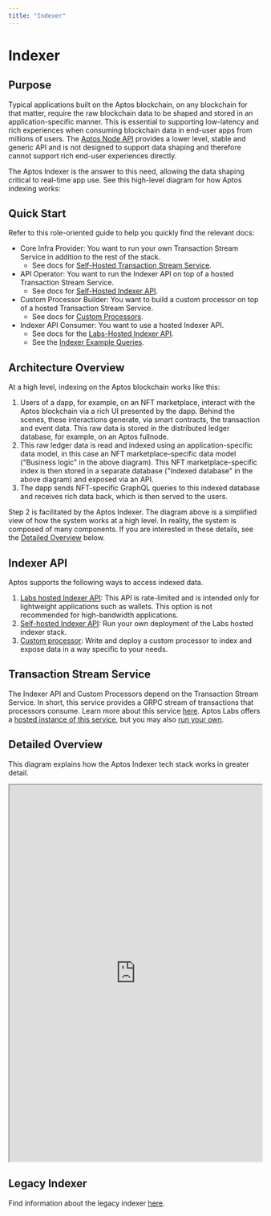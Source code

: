 ```yaml
---
title: "Indexer"
---
```



# Indexer

<IndexerBetaNotice />

## Purpose

Typical applications built on the Aptos blockchain, on any blockchain for that matter, require the raw blockchain data to be shaped and stored in an application-specific manner. This is essential to supporting low-latency and rich experiences when consuming blockchain data in end-user apps from millions of users. The [Aptos Node API](../network/nodes/aptos-api-spec.mdx) provides a lower level, stable and generic API and is not designed to support data shaping and therefore cannot support rich end-user experiences directly.

The Aptos Indexer is the answer to this need, allowing the data shaping critical to real-time app use. See this high-level diagram for how Aptos indexing works:

## Quick Start

Refer to this role-oriented guide to help you quickly find the relevant docs:

- Core Infra Provider: You want to run your own Transaction Stream Service in addition to the rest of the stack.
  - See docs for [Self-Hosted Transaction Stream Service](./indexer/txn-stream/self-hosted.mdx).
- API Operator: You want to run the Indexer API on top of a hosted Transaction Stream Service.
  - See docs for [Self-Hosted Indexer API](./indexer/api/self-hosted.mdx).
- Custom Processor Builder: You want to build a custom processor on top of a hosted Transaction Stream Service.
  - See docs for [Custom Processors](./indexer/custom-processors.mdx).
- Indexer API Consumer: You want to use a hosted Indexer API.
  - See docs for the [Labs-Hosted Indexer API](./indexer/api/labs-hosted.mdx).
  - See the [Indexer Example Queries](./indexer/api/example-queries.mdx).

## Architecture Overview

<center>
<ThemedImage
alt="Signed Transaction Flow"
sources={{
    light: '/docs/aptos-indexing.svg',
    dark: '/docs/aptos-indexing-dark.svg',
  }}
/>
</center>

At a high level, indexing on the Aptos blockchain works like this:

1. Users of a dapp, for example, on an NFT marketplace, interact with the Aptos blockchain via a rich UI presented by the dapp. Behind the scenes, these interactions generate, via smart contracts, the transaction and event data. This raw data is stored in the distributed ledger database, for example, on an Aptos fullnode.
2. This raw ledger data is read and indexed using an application-specific data model, in this case an NFT marketplace-specific data model ("Business logic" in the above diagram). This NFT marketplace-specific index is then stored in a separate database ("Indexed database" in the above diagram) and exposed via an API.
3. The dapp sends NFT-specific GraphQL queries to this indexed database and receives rich data back, which is then served to the users.

Step 2 is facilitated by the Aptos Indexer. The diagram above is a simplified view of how the system works at a high level. In reality, the system is composed of many components. If you are interested in these details, see the [Detailed Overview](#detailed-overview) below.

## Indexer API

Aptos supports the following ways to access indexed data.

1. [Labs hosted Indexer API](./indexer/api/labs-hosted.mdx): This API is rate-limited and is intended only for lightweight applications such as wallets. This option is not recommended for high-bandwidth applications.
2. [Self-hosted Indexer API](./indexer/api/self-hosted.mdx): Run your own deployment of the Labs hosted indexer stack.
3. [Custom processor](./indexer/custom-processors.mdx): Write and deploy a custom processor to index and expose data in a way specific to your needs.

## Transaction Stream Service

The Indexer API and Custom Processors depend on the Transaction Stream Service. In short, this service provides a GRPC stream of transactions that processors consume. Learn more about this service [here](./indexer/txn-stream.mdx). Aptos Labs offers a [hosted instance of this service](./indexer/txn-stream/labs-hosted.mdx), but you may also [run your own](./indexer/txn-stream/self-hosted.mdx).

## Detailed Overview

This diagram explains how the Aptos Indexer tech stack works in greater detail.

<div style={{textAlign:"center"}}>
<div style={{marginBottom: 20}}>
<iframe
  style={{border: "1px solid rgba(0, 0, 0, 0.1);"}}
  width="100%"
  height="750"
  src="https://www.figma.com/embed?embed_host=share&url=https%3A%2F%2Fwww.figma.com%2Ffile%2FsVhSOGR7ZT4CdeUzlXyduD%2FIndexer-Overview%3Ftype%3Dwhiteboard%26node-id%3D0%253A1%26t%3DUnUKeEaBE7ETMksb-1"
  allowfullscreen>
</iframe>
</div>
</div>

## Legacy Indexer

Find information about the legacy indexer [here](./indexer/legacy.mdx).
